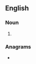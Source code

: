 ==English==

===Noun===
{{head|en|noun plural form}}

# {{plural of|aspartate|lang=en}}

===Anagrams===
* {{anagrams|en|a=aaaeprsstt|parastates}}